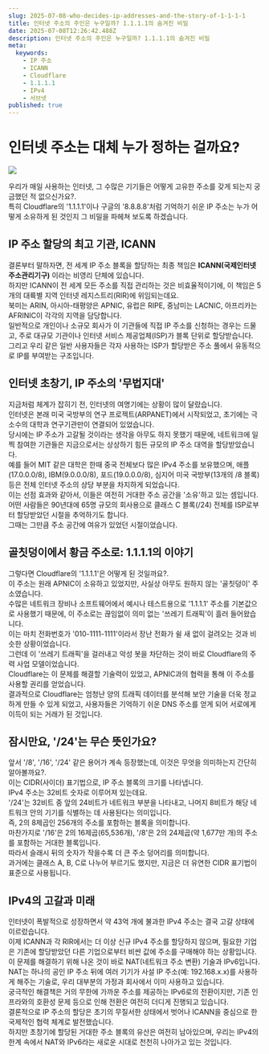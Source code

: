 ```yaml
---
slug: 2025-07-08-who-decides-ip-addresses-and-the-story-of-1-1-1-1
title: 인터넷 주소의 주인은 누구일까? 1.1.1.1의 숨겨진 비밀
date: 2025-07-08T12:26:42.488Z
description: 인터넷 주소의 주인은 누구일까? 1.1.1.1의 숨겨진 비밀
meta:
  keywords:
    - IP 주소
    - ICANN
    - Cloudflare
    - 1.1.1.1
    - IPv4
    - 서브넷
published: true
---
```


# 인터넷 주소는 대체 누가 정하는 걸까요?

![](https://blogger.googleusercontent.com/img/a/AVvXsEhpvES-zlu4ebS-agrZMlpfshhnPhMBaHSJ3piG3iZ0q6KtziFOFrVtQPuivzPtBS-U5K3DKfQ9ugor3sMb8EgzHEIYPidiz2jV_IVn84nieiG5GGRCQu2kY-zHjne7iSFFKtuwv_yM6HHoH-BBePmz-Fleo1CuX1hl13JvhAEY9nWdQAHV2b1bS--d414)

우리가 매일 사용하는 인터넷, 그 수많은 기기들은 어떻게 고유한 주소를 갖게 되는지 궁금했던 적 없으신가요?.<br />특히 Cloudflare의 '1.1.1.1'이나 구글의 '8.8.8.8'처럼 기억하기 쉬운 IP 주소는 누가 어떻게 소유하게 된 것인지 그 비밀을 파헤쳐 보도록 하겠습니다.<br />

## IP 주소 할당의 최고 기관, ICANN

결론부터 말하자면, 전 세계 IP 주소 블록을 할당하는 최종 책임은 **ICANN(국제인터넷주소관리기구)** 이라는 비영리 단체에 있습니다.<br />하지만 ICANN이 전 세계 모든 주소를 직접 관리하는 것은 비효율적이기에, 이 책임은 5개의 대륙별 지역 인터넷 레지스트리(RIR)에 위임되는데요.<br />북미는 ARIN, 아시아-태평양은 APNIC, 유럽은 RIPE, 중남미는 LACNIC, 아프리카는 AFRINIC이 각각의 지역을 담당합니다.<br />일반적으로 개인이나 소규모 회사가 이 기관들에 직접 IP 주소를 신청하는 경우는 드물고, 주로 대규모 기관이나 인터넷 서비스 제공업체(ISP)가 블록 단위로 할당받습니다.<br />그리고 우리 같은 일반 사용자들은 각자 사용하는 ISP가 할당받은 주소 풀에서 유동적으로 IP를 부여받는 구조입니다.<br />

## 인터넷 초창기, IP 주소의 '무법지대'

지금처럼 체계가 잡히기 전, 인터넷의 여명기에는 상황이 많이 달랐습니다.<br />인터넷은 본래 미국 국방부의 연구 프로젝트(ARPANET)에서 시작되었고, 초기에는 극소수의 대학과 연구기관만이 연결되어 있었습니다.<br />당시에는 IP 주소가 고갈될 것이라는 생각을 아무도 하지 못했기 때문에, 네트워크에 일찍 참여한 기관들은 지금으로서는 상상하기 힘든 규모의 IP 주소 대역을 할당받았습니다.<br />예를 들어 MIT 같은 대학은 한때 중국 전체보다 많은 IPv4 주소를 보유했으며, 애플(17.0.0.0/8), IBM(9.0.0.0/8), 포드(19.0.0.0/8), 심지어 미국 국방부(13개의 /8 블록) 등은 전체 인터넷 주소의 상당 부분을 차지하게 되었습니다.<br />이는 선점 효과와 같아서, 이들은 여전히 거대한 주소 공간을 '소유'하고 있는 셈입니다.<br />어떤 사람들은 90년대에 65명 규모의 회사용으로 클래스 C 블록(/24) 전체를 ISP로부터 할당받았던 시절을 추억하기도 합니다.<br />그때는 그만큼 주소 공간에 여유가 있었던 시절이었습니다.<br />

## 골칫덩이에서 황금 주소로: 1.1.1.1의 이야기

그렇다면 Cloudflare의 '1.1.1.1'은 어떻게 된 것일까요?.<br />이 주소는 원래 APNIC이 소유하고 있었지만, 사실상 아무도 원하지 않는 '골칫덩이' 주소였습니다.<br />수많은 네트워크 장비나 소프트웨어에서 예시나 테스트용으로 '1.1.1.1' 주소를 기본값으로 사용했기 때문에, 이 주소로는 끊임없이 의미 없는 '쓰레기 트래픽'이 흘러 들어왔습니다.<br />이는 마치 전화번호가 '010-1111-1111'이라서 장난 전화가 쉴 새 없이 걸려오는 것과 비슷한 상황이었습니다.<br />그런데 이 '쓰레기 트래픽'을 걸러내고 악성 봇을 차단하는 것이 바로 Cloudflare의 주력 사업 모델이었습니다.<br />Cloudflare는 이 문제를 해결할 기술력이 있었고, APNIC과의 협력을 통해 이 주소를 사용할 권리를 얻었습니다.<br />결과적으로 Cloudflare는 엄청난 양의 트래픽 데이터를 분석해 보안 기술을 더욱 정교하게 만들 수 있게 되었고, 사용자들은 기억하기 쉬운 DNS 주소를 얻게 되어 서로에게 이득이 되는 거래가 된 것입니다.<br />

## 잠시만요, '/24'는 무슨 뜻인가요?

앞서 '/8', '/16', '/24' 같은 용어가 계속 등장했는데, 이것은 무엇을 의미하는지 간단히 알아볼까요?.<br />이는 CIDR(사이더) 표기법으로, IP 주소 블록의 크기를 나타냅니다.<br />IPv4 주소는 32비트 숫자로 이루어져 있는데요.<br />'/24'는 32비트 중 앞의 24비트가 네트워크 부분을 나타내고, 나머지 8비트가 해당 네트워크 안의 기기를 식별하는 데 사용된다는 의미입니다.<br />즉, 2의 8제곱인 256개의 주소를 포함하는 블록을 의미합니다.<br />마찬가지로 '/16'은 2의 16제곱(65,536개), '/8'은 2의 24제곱(약 1,677만 개)의 주소를 포함하는 거대한 블록입니다.<br />따라서 슬래시 뒤의 숫자가 작을수록 더 큰 주소 덩어리를 의미합니다.<br />과거에는 클래스 A, B, C로 나누어 부르기도 했지만, 지금은 더 유연한 CIDR 표기법이 표준으로 사용됩니다.<br />

## IPv4의 고갈과 미래

인터넷이 폭발적으로 성장하면서 약 43억 개에 불과한 IPv4 주소는 결국 고갈 상태에 이르렀습니다.<br />이제 ICANN과 각 RIR에서는 더 이상 신규 IPv4 주소를 할당하지 않으며, 필요한 기업은 기존에 할당받았던 다른 기업으로부터 비싼 값에 주소를 구매해야 하는 상황입니다.<br />이 문제를 해결하기 위해 나온 것이 바로 NAT(네트워크 주소 변환) 기술과 IPv6입니다.<br />NAT는 하나의 공인 IP 주소 뒤에 여러 기기가 사설 IP 주소(예: 192.168.x.x)를 사용하게 해주는 기술로, 우리 대부분의 가정과 회사에서 이미 사용하고 있습니다.<br />궁극적인 해결책은 거의 무한에 가까운 주소를 제공하는 IPv6로의 전환이지만, 기존 인프라와의 호환성 문제 등으로 인해 전환은 여전히 더디게 진행되고 있습니다.<br />결론적으로 IP 주소의 할당은 초기의 무질서한 상태에서 벗어나 ICANN을 중심으로 한 국제적인 협력 체계로 발전했습니다.<br />하지만 초창기에 할당된 거대한 주소 블록의 유산은 여전히 남아있으며, 우리는 IPv4의 한계 속에서 NAT와 IPv6라는 새로운 시대로 천천히 나아가고 있는 것입니다.<br />